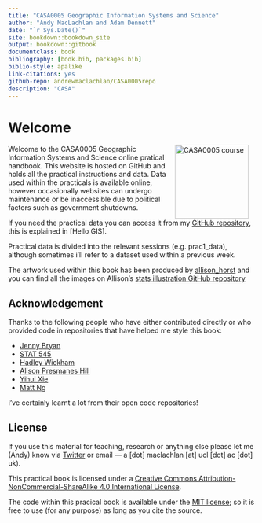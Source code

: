 ```yaml
--- 
title: "CASA0005 Geographic Information Systems and Science"
author: "Andy MacLachlan and Adam Dennett"
date: "`r Sys.Date()`"
site: bookdown::bookdown_site
output: bookdown::gitbook
documentclass: book
bibliography: [book.bib, packages.bib]
biblio-style: apalike
link-citations: yes
github-repo: andrewmaclachlan/CASA0005repo
description: "CASA"
---
```


# Welcome {-}

<a href="https://www.ucl.ac.uk/bartlett/casa/"><img src="general_images/casa_logo.jpg" width="150" alt="CASA0005 course" align="right" style="margin: 0 1em 0 1em" /></a>

Welcome to the CASA0005 Geographic Information Systems and Science online pratical handbook. This website is hosted on GitHub and holds all the practical instructions and data. Data used within the practicals is available online, however occasionally websites can undergo maintenance or be inaccessible due to political factors such as government shutdowns.  

If you need the practical data you can access it from my [GitHub repository](https://github.com/andrewmaclachlan/CASA0005repo), this is explained in [Hello GIS]. 

Practical data is divided into the relevant sessions (e.g. prac1_data), although sometimes i'll refer to a dataset used within a previous week. 

The artwork used within this book has been produced by [allison_horst](https://twitter.com/allison_horst) and you can find all the images on Allison's [stats illustration GitHub repository](https://github.com/allisonhorst/stats-illustrations)

## Acknowledgement {-}

Thanks to the following people who have either contributed directly or who provided code in repositories that have helped me style this book:

* [Jenny Bryan](https://twitter.com/JennyBryan)
* [STAT 545](https://stat545.com/index.html#other-contributors)
* [Hadley Wickham](https://twitter.com/hadleywickham)
* [Alison Presmanes Hill](https://twitter.com/apreshill)
* [Yihui Xie](https://twitter.com/xieyihui)
* [Matt Ng](https://twitter.com/mattnkm)

I've certainly learnt a lot from their open code repositories!

## License {-}

If you use this material for teaching, research or anything else please let me (Andy) know via [Twitter](https://twitter.com/andymaclachlan) or email --- a [dot] maclachlan [at] ucl [dot] ac [dot] uk).

This practical book is licensed under a [Creative Commons Attribution-NonCommercial-ShareAlike 4.0 International License](https://creativecommons.org/licenses/by-nc-sa/4.0/).

The code within this pracical book is available under the [MIT license](https://opensource.org/licenses/MIT); so it is free to use (for any purpose) as long as you cite the source. 